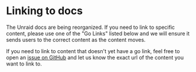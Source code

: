 
# Linking to docs

The Unraid docs are being reorganized. If you need to link to specific content, please use one of the "Go Links" listed below
and we will ensure it sends users to the correct content as the content moves.

If you need to link to content that doesn't yet have a go link, feel free to open an [issue on GitHub](https://github.com/unraid/docs/issues)
and let us know the exact url of the content you want to link to.

<RedirectList/>
